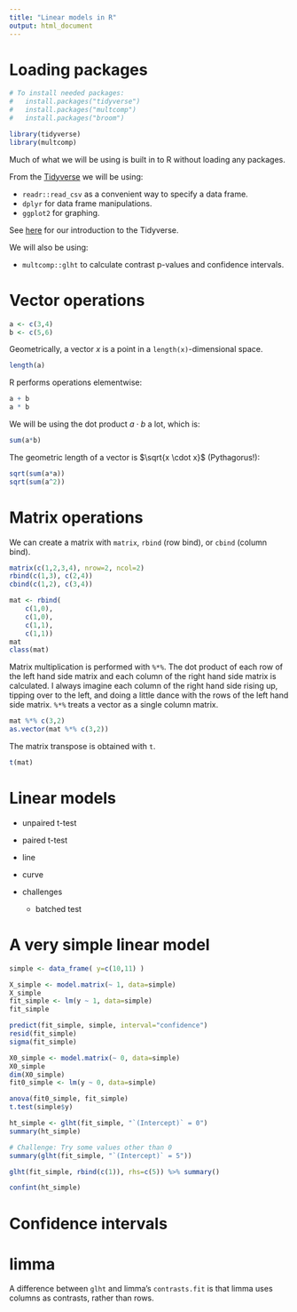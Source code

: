 ```yaml
---
title: "Linear models in R"
output: html_document
---
```


# Loading packages


```r
# To install needed packages:
#   install.packages("tidyverse")
#   install.packages("multcomp")
#   install.packages("broom")
```

```r
library(tidyverse)
library(multcomp)
```

Much of what we will be using is built in to R without loading any packages.

From the [Tidyverse](https://www.tidyverse.org/) we will be using:

* `readr::read_csv` as a convenient way to specify a data frame.
* `dplyr` for data frame manipulations.
* `ggplot2` for graphing.

See [here](https://monashbioinformaticsplatform.github.io/r-more/topics/tidyverse.html) for our introduction to the Tidyverse.

We will also be using:

* `multcomp::glht` to calculate contrast p-values and confidence intervals.


# Vector operations

```r
a <- c(3,4)
b <- c(5,6)
```

Geometrically, a vector $x$ is a point in a `length(x)`-dimensional space.

```r
length(a)
````

R performs operations elementwise:

```r
a + b
a * b
```

We will be using the dot product $a \cdot b$ a lot, which is:

```r
sum(a*b)
```

The geometric length of a vector is $\sqrt{x \cdot x}$ (Pythagorus!):

```r
sqrt(sum(a*a))
sqrt(sum(a^2))
```


# Matrix operations

We can create a matrix with `matrix`, `rbind` (row bind), or `cbind` (column bind).

```r
matrix(c(1,2,3,4), nrow=2, ncol=2)
rbind(c(1,3), c(2,4))
cbind(c(1,2), c(3,4))

mat <- rbind(
    c(1,0),
    c(1,0),
    c(1,1),
    c(1,1))
mat
class(mat)
```

Matrix multiplication is performed with `%*%`. The dot product of each row of the left hand side matrix and each column of the right hand side matrix is calculated. I always imagine each column of the right hand side rising up, tipping over to the left, and doing a little dance with the rows of the left hand side matrix. `%*%` treats a vector as a single column matrix.

```r
mat %*% c(3,2)
as.vector(mat %*% c(3,2))
```

The matrix transpose is obtained with `t`.

```r
t(mat)
```


# Linear models

* unpaired t-test
* paired t-test
* line
* curve

* challenges
    * batched test



# A very simple linear model

```r
simple <- data_frame( y=c(10,11) )

X_simple <- model.matrix(~ 1, data=simple)
X_simple
fit_simple <- lm(y ~ 1, data=simple)
fit_simple

predict(fit_simple, simple, interval="confidence")
resid(fit_simple)
sigma(fit_simple)

X0_simple <- model.matrix(~ 0, data=simple)
X0_simple
dim(X0_simple)
fit0_simple <- lm(y ~ 0, data=simple)

anova(fit0_simple, fit_simple)
t.test(simple$y)

ht_simple <- glht(fit_simple, "`(Intercept)` = 0")
summary(ht_simple)

# Challenge: Try some values other than 0
summary(glht(fit_simple, "`(Intercept)` = 5"))

glht(fit_simple, rbind(c(1)), rhs=c(5)) %>% summary()

confint(ht_simple)

```


# Confidence intervals




# limma

A difference between `glht` and limma's `contrasts.fit` is that limma uses columns as contrasts, rather than rows.
















